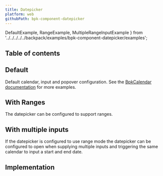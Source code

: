 ```yaml
---
title: Datepicker
platform: web
githubPath: bpk-component-datepicker
---
```




  DefaultExample,
  RangeExample,
  MultipleRangeInputExample
} from '../../../../../backpack/examples/bpk-component-datepicker/examples';

## Table of contents

## Default

Default calendar, input and popover configuration. See the [BpkCalendar documentation](/components/calendar) for more examples.

<PresentationBlock>
  <DefaultExample />
</PresentationBlock>

## With Ranges

The datepicker can be configured to support ranges.

<PresentationBlock>
  <RangeExample />
</PresentationBlock>

## With multiple inputs

If the datepicker is configured to use range mode the datepicker can be configured to open when supplying multiple inputs and triggering the same calendar to input a start and end date.

<PresentationBlock>
  <MultipleRangeInputExample />
</PresentationBlock>

## Implementation

<Readme />
